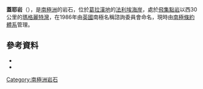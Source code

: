 {{coord|68|33|S|69|1|W|source:GNIS|display=title}}

'''蓋耶岩'''（{{lang-en|Guyer Rock}}），是[[南極洲|南極洲]]的岩石，位於[[葛拉漢地|葛拉漢地]]的[[法利埃海岸|法利埃海岸]]，處於[[飛集點岩|飛集點岩]]以西30公里的[[瑪格麗特灣|瑪格麗特灣]]，在1986年由[[英國|英國]]南極名稱諮詢委員會命名，現時由[[南極條約體系|南極條約體系]]管理。

==參考資料==
*{{cite gnis | type = antarid | id = 6172| name = Guyer Rock | accessdate = 2012-05-14}}
*{{usgs-gazetteer|id=6172}}

{{DEFAULTSORT:Guyer Rock}}
[[Category:南極洲岩石|Category:南極洲岩石]]


{{FallièresCoast-geo-stub}}